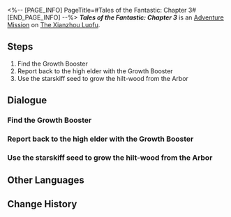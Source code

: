 <%-- [PAGE_INFO]
PageTitle=#Tales of the Fantastic: Chapter 3#
[END_PAGE_INFO] --%>
{{Stub|Dialogue.}}
{{Mission Infobox
|id            = 8002232
|title         = 
|image         = <!--Mission Tales of the Fantastic: Chapter 3.png-->
|type          = Adventure
|event_name    = 
|chapter       = 
|requirements  = 
|summary       = <!--official mission summary from Fate's Atlas-->
|characters    = Trailblazer; {TEXTJOIN#59}
|startLocation = [[The Xianzhou Luofu]] - [[<!--starting area-->]]
|world         = The Xianzhou Luofu
|area          = <!--starting area-->
|prev          = 
|next          = 
|rewards       = 
}}
'''''Tales of the Fantastic: Chapter 3''''' is an [[Adventure Mission]] on [[The Xianzhou Luofu]].

==Steps==
# Find the Growth Booster
# Report back to the high elder with the Growth Booster
# Use the starskiff seed to grow the hilt-wood from the Arbor

<!--
==Gameplay Notes==

--><!--
==Trial Character==

-->
==Dialogue==
{{Stub Dialogue}}
{{Dialogue Start}}
:{{tx}}
{{Dialogue End}}

===Find the Growth Booster===
{{Mission Description|type=adventure|location=<!--to be added-->|update|In Mr. Xiyan's story, the "high elder" takes you to many places in the Luofu to look for the various materials needed to forge the divine weapon... Now this is truly a stereotypical treasure-seeking adventure story.}}
{{Dialogue Start}}
:{{tx}}
{{Dialogue End}}

===Report back to the high elder with the Growth Booster===
{{Dialogue Start}}
:{{tx}}
{{Dialogue End}}

===Use the starskiff seed to grow the hilt-wood from the Arbor===
{{Dialogue Start}}
:{{tx}}
{{Dialogue End}}

==Other Languages==
{{Other Languages
|en   = Tales of the Fantastic: Chapter 3
|zhs  = 评书奇谭•第三回
|zht  = 評書奇譚•第三回
|ja   = 講談奇譚・第三回
|ko   = 진기한 이야기•제3장
|es   = Narraciones extraordinarias: acto 3
|fr   = Contes fantastiques &mdash; Chapitre&nbsp;3
|ru   = Чудесные сказания. Глава III
|th   = เรื่องเล่าขานตำนานการผจญภัย: บทที่ 3
|vi   = Kỳ Truyện Bình Thư 3
|de   = Geschichten des Fantastischen – Kapitel 3
|id   = Dongeng Luar Biasa - Bag. 3
|pt   = Contos do Fantástico - Capítulo 3
}}

==Change History==
{{Change History|1.2}}

